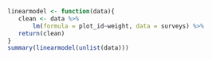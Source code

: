 ```r
linearmodel <- function(data){
   clean <- data %>% 
       lm(formula = plot_id~weight, data = surveys) %>% 
   return(clean)
}
summary(linearmodel(unlist(data)))
```
